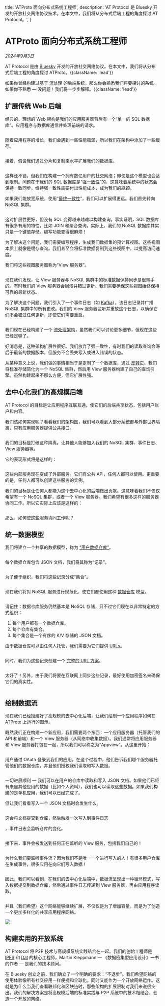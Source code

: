 
  title: 'ATProto 面向分布式系统工程师',
  description:
    'AT Protocol 是 Bluesky 开发的开放社交网络协议技术。在本文中，我们将从分布式后端工程的角度探讨 AT Protocol。',
}

# ATProto 面向分布式系统工程师

*2024年9月3日*

AT Protocol 是由 [Bluesky](https://bsky.app) 开发的开放社交网络协议。在本文中，我们将从分布式后端工程的角度探讨 ATProto。{{className: 'lead'}}

如果你曾经构建过基于 [流处理](https://milinda.pathirage.org/kappa-architecture.com/) 的后端系统，那么你会熟悉我们将要探讨的系统。如果你不熟悉 — 没问题！我们将一步步解释。{{className: 'lead'}}

## 扩展传统 Web 后端

经典的、理想的 Web 架构是我们的应用服务器背后有一个“单一的 SQL 数据库”。应用程序与数据库通信并处理前端的请求。

<Container>
  <Image src={image1} alt="" className="w-full dark:invert max-w-md mx-auto" />
</Container>

随着应用程序的增长，我们会遇到一些性能瓶颈，所以我们在架构中添加了一些缓存。

<Container>
  <Image src={image2} alt="" className="w-full dark:invert max-w-2xl mx-auto" />
</Container>

接着，假设我们通过分片和复制来水平扩展我们的数据库。

<Container>
  <Image src={image3} alt="" className="w-full dark:invert max-w-xl mx-auto" />
</Container>

这样还不错，但我们在构建一个拥有数亿用户的社交网络；即使是这个模型也会达到限制。问题在于我们的 SQL 数据库是“[强一致性](https://en.wikipedia.org/wiki/Strong_consistency)”的，这意味着系统中的状态会保持一致同步。维持强一致性需要付出性能成本，成为我们的瓶颈。

如果我们能放宽系统，使用“[最终一致性](https://en.wikipedia.org/wiki/Eventual_consistency)”，我们可以扩展得更远。我们首先转向 NoSQL 集群。

<Container>
  <Image src={image4} alt="" className="w-full dark:invert max-w-lg mx-auto" />
</Container>

这对扩展性更好，但没有 SQL 变得越来越难以构建查询。事实证明，SQL 数据库有很多有用的特性，比如 JOIN 和聚合查询。实际上，我们的 NoSQL 数据库其实只是一个键值存储。编写功能变得很麻烦！

为了解决这个问题，我们需要编写程序，生成我们数据集的预计算视图。这些视图本质上就像是缓存查询。我们甚至会将标准数据复制到这些视图中，以提高访问速度。

我们将这些视图服务器称为“View 服务器”。

<Container>
  <Image src={image5} alt="" className="w-full dark:invert" />
</Container>

现在我们发现，让 View 服务器与 NoSQL 集群中的标准数据保持同步是很棘手的。有时我们的 View 服务器会崩溃并错过更新。我们需要确保这些视图始终保持可靠的最新状态。

为了解决这个问题，我们引入了一个事件日志（如 [Kafka](https://kafka.apache.org/)）。该日志记录并广播 NoSQL 集群中的所有更改。我们的 View 服务器监听并重放这个日志，以确保它们不会错过任何更新，即使它们需要重启。

<Container>
  <Image src={image6} alt="" className="w-full dark:invert" />
</Container>

我们现在已经构建了一个 [流处理架构](https://milinda.pathirage.org/kappa-architecture.com/)，虽然我们可以讨论更多细节，但现在这些已经足够了。

好消息是，这种架构扩展性很好。我们放弃了强一致性，有时我们的读取查询会滞后于最新的数据版本，但服务不会丢失写入或进入错误的状态。

从某种意义上说，我们做的事情相当于是定制了一个数据库，通过 [反转它](https://www.youtube.com/watch?v=fU9hR3kiOK0)。我们将标准存储简化为一个 NoSQL 集群，然后用 View 服务器构建了自己的查询引擎。虽然构建起来不那么方便，但它扩展性强。

## 去中心化我们的高规模后端

AT Protocol 的目标是让应用程序互联互通，使它们的后端共享状态，包括用户账户和内容。

我们该如何实现呢？看看我们的架构图，我们可以看到大部分系统都与外部世界隔离，只有应用服务器提供公共接口。

<Container>
  <Image src={image7} alt="" className="w-full dark:invert" />
</Container>

我们的目标是打破这种隔离，让其他人能够加入我们的 NoSQL 集群、事件日志、View 服务器等。

它的表现形式将是这样的：

<Container>
  <Image src={image8} alt="" className="w-full dark:invert" />
</Container>

这些内部服务现在变成了外部服务。它们有公共 API，任何人都可以使用。更重要的是，任何人都可以创建这些服务的实例。

我们的目标是让任何人都能为这个去中心化的后端做出贡献。这意味着我们不仅仅希望有一个 NoSQL 集群，或者一个 View 服务器。我们希望有很多这样的服务器协同工作。所以它实际上应该是这样的：

<Container>
  <Image src={image9} alt="" className="w-full dark:invert" />
</Container>

那么，如何使这些服务协同工作呢？

## 统一数据模型

我们将建立一个共享的数据模型，称为 [“用户数据仓库”](/guides/data-repos)。

<Container>
  <Image src={image10} alt="" className="w-full dark:invert max-w-72 mx-auto" />
</Container>

每个数据仓库包含 JSON 文档，我们将其称为“记录”。

<Container>
  <Image src={image11} alt="" className="w-full dark:invert max-w-lg mx-auto" />
</Container>

为了便于组织，我们将这些记录分成“集合”。

<Container>
  <Image src={image12} alt="" className="w-full dark:invert max-w-lg mx-auto" />
</Container>

现在我们将对 NoSQL 服务进行规范化，使它们都使用这种 [数据仓库](/guides/data-repos) 模型。

<Container>
  <Image src={image13} alt="" className="w-full dark:invert" />
</Container>

请记住：数据仓库服务仍然基本是 NoSQL 存储，只不过它们现在以非常特定的方式组织：

1. 每个用户都有一个数据仓库。
2. 每个仓库有集合。
3. 每个集合是一个有序的 K/V 存储的 JSON 文档。

由于数据仓库可以由任何人托管，我们需要为它们提供 [URLs](/specs/at-uri-scheme)。

<Container>
  <Image src={image14} alt="" className="w-full dark:invert max-w-72 mx-auto" />
</Container>

同时，我们为这些记录创建一个 [完整的 URL 方案](/specs/at-uri-scheme)。

<Container>
  <Image src={image15} alt="" className="w-full dark:invert max-w-lg mx-auto" />
</Container>

太好了！另外，由于我们将要在互联网上同步这些记录，最好使用加密签名来确保它们的真实性。

<Container>
  <Image src={image16} alt="" className="w-full dark:invert max-w-lg mx-auto" />
</Container>

## 绘制数据流

现在我们已经搭建好了高规模的去中心化后端，让我们绘制一个应用程序如何在 ATProto 上运行的图示。

既然我们正在构建一个新应用，我们需要两个东西：一个应用服务器（托管我们的 API 和前端）和一个 View 服务器（从网络中收集数据）。我们通常将应用服务器和 View 服务器打包在一起，所以我们可以称之为“Appview”。从这里开始：

<Container>
  <Image src={image17} alt="" className="w-full dark:invert max-w-md mx-auto" />
</Container>

用户通过 OAuth 登录到我们的应用。在这个过程中，他们告诉我们哪个服务器托管他们的数据仓库，并且他们授权我们读取和写入数据。

<Container>
  <Image src={image18} alt="" className="w-full dark:invert max-w-md mx-auto" />
</Container>

一切进展顺利 — 我们可以在用户的仓库中读取和写入 JSON 文档。如果他们已经有来自其他应用的数据（比如个人资料），我们也可以读取这些数据。如果我们构建的是单机应用，我们可以已经完成了。

但让我们看看写入一个 JSON 文档时会发生什么。

<Container>
  <Image src={image19} alt="" className="w-full dark:invert max-w-xl mx-auto" />
</Container>

这会将文档提交到仓库，然后触发一次写入到事件日志


，事件日志会监听仓库的变化。

<Container>
  <Image src={image20} alt="" className="w-full dark:invert" />
</Container>

接下来，事件会被发送到任何正在监听的 View 服务，包括我们自己的！

<Container>
  <Image src={image21} alt="" className="w-full dark:invert" />
</Container>

为什么我们要监听事件流？因为我们不是唯一一个进行写入的人！有很多用户仓库在生成事件，很多应用在向它们写入数据！

<Container>
  <Image src={image22} alt="" className="w-full dark:invert max-w-lg mx-auto" />
</Container>

因此，我们可以看到，在我们的去中心化后端中，数据流呈现出一种循环模式，写入数据提交到数据仓库，然后通过事件日志传递到 View 服务器，再由应用程序读取。

<Container>
  <Image src={image23} alt="" className="w-full dark:invert" />
</Container>

并且（我们希望）这个网络能够继续扩展，不仅仅是为了增加容量，而是为了创造一个更加多样化的共享应用程序网络。

<Container>
  <Image src={image24} className="w-full dark:invert max-w-2xl" />
</Container>

## 构建实用的开放系统

AT Protocol 将 P2P 技术与高规模系统实践结合在一起。我们的创始工程师是 [IPFS](https://en.wikipedia.org/wiki/InterPlanetary_File_System) 和 [Dat](https://en.wikipedia.org/wiki/Dat_%28software%29) 的核心工程师，Martin Kleppmann — 《数据密集型应用设计》一书的作者 — 是我们的技术顾问。

在 Bluesky 创立之前，我们确立了一个明确的要求：“不退步”。我们希望网络的使用体验像所有社交应用一样便捷和全球化，同时又能作为一个开放网络运作。这就是为什么当我们查看联邦化和区块链时，那些架构的扩展限制对我们来说很突出。我们的解决方案是将高规模后端的标准实践与 P2P 系统中的技术相结合，创造一个开放的网络。

<FooterCTA href="/" title="准备好了解更多了吗？" description="规范、指南和 SDK 可以在这里找到。" />
